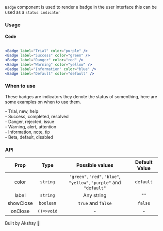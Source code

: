 
`Badge` component is used to render a badge in the user interface this can be used as a `status indicator`

### Usage

<div
  style={{
    display: "flex",
    flexDirection: "row",
    justifyContent: "space-around",
    paddingBottom: "25px",
    paddingTop: "10px",
  }}
>
  <Badge label="Trial" color="purple" />
  <Badge label="Success" color="green" />
  <Badge label="Danger" color="red" />
  <Badge label="Warning" color="yellow" />
  <Badge label="Information" color="blue" />
  <Badge label="Default" color="default" />
</div>

#### Code

```jsx

<Badge label="Trial" color="purple" />
<Badge label="Success" color="green" />
<Badge label="Danger" color="red" />
<Badge label="Warning" color="yellow" />
<Badge label="Information" color="blue" />
<Badge label="Default" color="default" />

```

### When to use

These badges are indicators they denote the status of somenthing, here are some examples on when to use them.

<div style={{ display: "flex", flexDirection: "column" }}>
  <div style={{ paddingTop: "10px", display: "flex" }}>
    <Badge label="Trial" color="purple" />
    <span style={{ paddingLeft: "10px" }}>- Trial, new, help</span>
  </div>
  <div style={{ paddingTop: "10px", display: "flex" }}>
    <Badge label="Success" color="green" />
    <span style={{ paddingLeft: "10px" }}>- Success, completed, resolved</span>
  </div>
  <div style={{ paddingTop: "10px", display: "flex" }}>
    <Badge label="Danger" color="red" />
    <span style={{ paddingLeft: "10px" }}>- Danger, rejected, issue</span>
  </div>
  <div style={{ paddingTop: "10px", display: "flex" }}>
    <Badge label="Warning" color="yellow" />
    <span style={{ paddingLeft: "10px" }}>- Warning, alert, attention</span>
  </div>
  <div style={{ paddingTop: "10px", display: "flex" }}>
    <Badge label="Information" color="blue" />
    <span style={{ paddingLeft: "10px" }}>- Information, note, tip</span>
  </div>
  <div style={{ paddingTop: "10px", display: "flex" }}>
    <Badge label="Default" color="default" />
    <span style={{ paddingLeft: "10px" }}>- Beta, default, disabled</span>
  </div>
</div>

### API

|   Prop    |    Type    |                           Possible values                            | Default Value |
| :-------: | :--------: | :------------------------------------------------------------------: | :-----------: |
|   color   |  `string`  | `"green"`, `"red"`, `"blue"`, `"yellow"`, `"purple"` and `"default"` |   `default`   |
|   label   |  `string`  |                              Any string                              |     `""`      |
| showClose | `boolean`  |                          `true` and `false`                          |    `false`    |
|  onClose  | `()=>void` |                                  -                                   |       -       |

Built by Akshay 🤙
